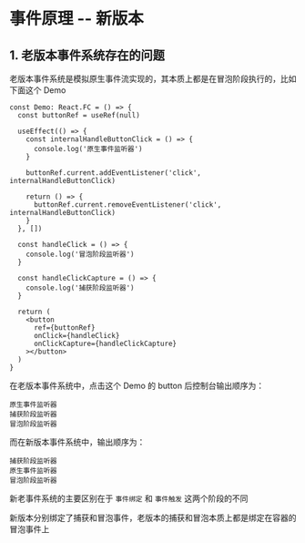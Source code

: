 # 事件原理 -- 新版本

## 1. 老版本事件系统存在的问题

老版本事件系统是模拟原生事件流实现的，其本质上都是在冒泡阶段执行的，比如下面这个 Demo

```tsx
const Demo: React.FC = () => {
  const buttonRef = useRef(null)

  useEffect(() => {
    const internalHandleButtonClick = () => {
      console.log('原生事件监听器')
    }

    buttonRef.current.addEventListener('click', internalHandleButtonClick)

    return () => {
      buttonRef.current.removeEventListener('click', internalHandleButtonClick)
    }
  }, [])

  const handleClick = () => {
    console.log('冒泡阶段监听器')
  }

  const handleClickCapture = () => {
    console.log('捕获阶段监听器')
  }

  return (
    <button
      ref={buttonRef}
      onClick={handleClick}
      onClickCapture={handleClickCapture}
    ></button>
  )
}
```

在老版本事件系统中，点击这个 Demo 的 button 后控制台输出顺序为：

```text
原生事件监听器
捕获阶段监听器
冒泡阶段监听器
```

而在新版本事件系统中，输出顺序为：

```text
捕获阶段监听器
原生事件监听器
冒泡阶段监听器
```

新老事件系统的主要区别在于 `事件绑定` 和 `事件触发` 这两个阶段的不同

新版本分别绑定了捕获和冒泡事件，老版本的捕获和冒泡本质上都是绑定在容器的冒泡事件上
